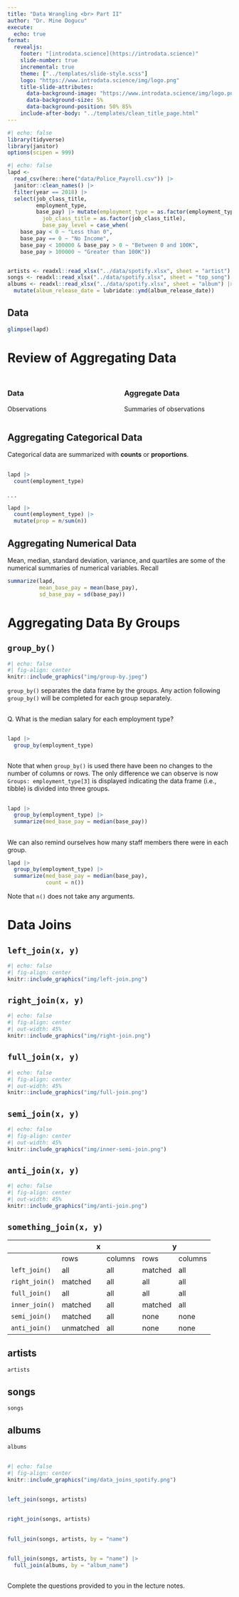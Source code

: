 ```yaml
---
title: "Data Wrangling <br> Part II"
author: "Dr. Mine Dogucu"
execute:
  echo: true
format: 
  revealjs:
    footer: "[introdata.science](https://introdata.science)"
    slide-number: true
    incremental: true
    theme: ["../templates/slide-style.scss"]
    logo: "https://www.introdata.science/img/logo.png"
    title-slide-attributes: 
      data-background-image: "https://www.introdata.science/img/logo.png"
      data-background-size: 5%
      data-background-position: 50% 85%
    include-after-body: "../templates/clean_title_page.html"
---
```




```r
#| echo: false
library(tidyverse)
library(janitor)
options(scipen = 999)
```


```r
#| echo: false
lapd <- 
  read_csv(here::here("data/Police_Payroll.csv")) |> 
  janitor::clean_names() |> 
  filter(year == 2018) |> 
  select(job_class_title, 
         employment_type, 
         base_pay) |> mutate(employment_type = as.factor(employment_type),
           job_class_title = as.factor(job_class_title),
           base_pay_level = case_when(
    base_pay < 0 ~ "Less than 0", 
    base_pay == 0 ~ "No Income",
    base_pay < 100000 & base_pay > 0 ~ "Between 0 and 100K",
    base_pay > 100000 ~ "Greater than 100K")) 


artists <- readxl::read_xlsx("../data/spotify.xlsx", sheet = "artist")
songs <- readxl::read_xlsx("../data/spotify.xlsx", sheet = "top_song")
albums <- readxl::read_xlsx("../data/spotify.xlsx", sheet = "album") |> 
  mutate(album_release_date = lubridate::ymd(album_release_date))
```

## Data

```r
glimpse(lapd)
```


# Review of Aggregating Data


##

::::{.columns}
:::{.column width="50%"}
### Data
Observations
:::

:::{.column width="50%"}
### Aggregate Data
Summaries of observations
:::
::::

## Aggregating Categorical Data

Categorical data are summarized with **counts** or **proportions**.

##


```r
lapd |> 
  count(employment_type)
```

. . .

```r
lapd |> 
  count(employment_type) |> 
  mutate(prop = n/sum(n))
```

## Aggregating Numerical Data

Mean, median, standard deviation, variance, and quartiles are some of the numerical summaries of numerical variables. Recall


```r
summarize(lapd, 
          mean_base_pay = mean(base_pay),
          sd_base_pay = sd(base_pay))
```

# Aggregating Data By Groups

## `group_by()`

```r
#| echo: false
#| fig-align: center
knitr::include_graphics("img/group-by.jpeg")
```

`group_by()` separates the data frame by the groups. Any action following `group_by()` will be completed for each group separately.

##

Q. What is the median salary for each employment type?

## 

```r
lapd |> 
  group_by(employment_type)
```

##

Note that when `group_by()` is used there have been no changes to the number of columns or rows. 
The only difference we can observe is now `Groups: employment_type[3]` is displayed indicating the data frame (i.e., tibble) is divided into three groups.

##

```r
lapd |> 
  group_by(employment_type) |> 
  summarize(med_base_pay = median(base_pay))
```

##

We can also remind ourselves how many staff members there were in each group.

```r
lapd |> 
  group_by(employment_type) |> 
  summarize(med_base_pay = median(base_pay),
            count = n())
```

Note that `n()` does not take any arguments.



# Data Joins

## `left_join(x, y)`

```r
#| echo: false
#| fig-align: center
knitr::include_graphics("img/left-join.png")
```

## `right_join(x, y)`


```r
#| echo: false
#| fig-align: center
#| out-width: 45% 
knitr::include_graphics("img/right-join.png")
```

## `full_join(x, y)`


```r
#| echo: false
#| fig-align: center
#| out-width: 45% 
knitr::include_graphics("img/full-join.png")
```

## `semi_join(x, y)`

```r
#| echo: false
#| fig-align: center
#| out-width: 45% 
knitr::include_graphics("img/inner-semi-join.png")
```

## `anti_join(x, y)`

```r
#| echo: false
#| fig-align: center
#| out-width: 45% 
knitr::include_graphics("img/anti-join.png")
```

## `something_join(x, y)`


<table>
<thead>
  <tr>
    <th></th>
    <th colspan="2" style="text-align: center">x</th>
    <th colspan="2" style="text-align: center">y</th>
  </tr>
</thead>
<tbody>
  <tr>
    <td></td>
    <td>rows</td>
    <td>columns</td>
    <td>rows</td>
    <td>columns</td>
  </tr>
  <tr>
    <td>`left_join()`</td>
    <td>all</td>
    <td>all</td>
    <td>matched</td>
    <td>all</td>
  </tr>
  <tr>
    <td>`right_join()`</td>
    <td>matched</td>
    <td>all</td>
    <td>all</td>
    <td>all</td>
  </tr>
  <tr>
    <td>`full_join()`</td>
    <td>all</td>
    <td>all</td>
    <td>all</td>
    <td>all</td>
  </tr>
  <tr>
    <td>`inner_join()`</td>
    <td>matched</td>
    <td>all</td>
    <td>matched</td>
    <td>all</td>
  </tr>
  <tr>
    <td>`semi_join()`</td>
    <td>matched</td>
    <td>all</td>
    <td>none</td>
    <td>none</td>
  </tr>
  <tr>
    <td>`anti_join()`</td>
    <td>unmatched</td>
    <td>all</td>
    <td>none</td>
    <td>none</td>
  </tr>
</tbody>
</table>

## 

::: {.panel-tabset}

## artists

```r
artists
```

## songs

```r
songs
```

## albums

```r
albums
```



:::
##

```r
#| echo: false
#| fig-align: center
knitr::include_graphics("img/data_joins_spotify.png")
```

## 

```r
left_join(songs, artists)
```

## 

```r
right_join(songs, artists)
```


##

```r
full_join(songs, artists, by = "name")
```

##

```r
full_join(songs, artists, by = "name") |> 
  full_join(albums, by = "album_name")
```


##
Complete the questions provided to you in the lecture notes.